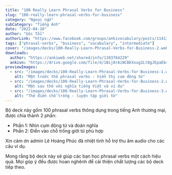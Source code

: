 ```yaml
---
title: "100 Really Learn Phrasal Verbs for Business"
slug: "100-really-learn-phrasal-verbs-for-business"
category: "Ngoại ngữ"
subCategory: "Tiếng Anh"
date: "2022-04-10"
author: "Góc Tối"
authorLink: "https://www.facebook.com/groups/ankivocabulary/posts/1141303989962590/"
tags: ["phrasal-verbs", "business", "vocabulary", "intermediate"]
cover: "/images/decks/100-Really-Learn-Phrasal-Verbs-for-Business-2.webp"
downloads:
  author: "https://ankiweb.net/shared/info/1383764229"
  ankivn: "https://drive.google.com/file/d/1Bij8rAiNCBEXxug2Lt8gJEpaEb4v4K5B/view?usp=sharing"
previewImages:
  - src: "/images/decks/100-Really-Learn-Phrasal-Verbs-for-Business-1.webp"
    alt: "Mặt trước thẻ phrasal verbs - hiển thị cụm động từ"
  - src: "/images/decks/100-Really-Learn-Phrasal-Verbs-for-Business-2.webp"
    alt: "Mặt sau thẻ với nghĩa tiếng Việt và ví dụ"
  - src: "/images/decks/100-Really-Learn-Phrasal-Verbs-for-Business-3.webp"
    alt: "Thẻ điền chỗ trống - luyện tập giới từ"
---
```


Bộ deck này gồm 100 phrasal verbs thông dụng trong tiếng Anh thương mại, được chia thành 2 phần:

- Phần 1: Nhìn cụm động từ và đoán nghĩa
- Phần 2: Điền vào chỗ trống giới từ phù hợp

Xin cảm ơn admin Lê Hoàng Phúc đã nhiệt tình hỗ trợ thu âm audio cho các câu ví dụ.

Mong rằng bộ deck này sẽ giúp các bạn học phrasal verbs một cách hiệu quả. Mọi góp ý đều được hoan nghênh để cải thiện chất lượng các bộ deck tiếp theo.